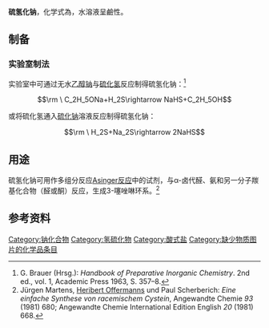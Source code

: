{{chembox
|ImageFile=Sodium-hydrosulfide-LT-xtal-1991-CM-3D-balls.png
| Reference = <ref name="BGIA GESTIS">{{GESTIS|Name=Natriumhydrogensulfid|ZVG=1320|CAS=16721-80-5|Datum=4. September 2007}}</ref>
| Name = 硫氢化钠
| IUPACName = Sodium hydrosulfide
| OtherNames = 酸式硫化钠<br/>酸性硫化钠<br/>氢硫化钠
| Section1 = {{Chembox Identifiers
| CASNo = 16721-80-5
| CASNo_Ref = {{cascite|correct|CAS}}
| CASNo_Comment = 无水
| CASNo1 = 207683-19-0
| CASNo1_Comment = 水合物
| CASNo1_Ref = {{cascite|correct|CAS}}
| CASNo2 = 140650-84-6
| CASNo2_Comment = 一水合物
| CASNo2_Ref = {{cascite|correct|CAS}}
|    InChI  =  1/Na.H2S/h;1H2/q+1;/p-1
|    InChIKey  =  HYHCSLBZRBJJCH-REWHXWOFAV
|    ChemSpiderID  =  26058
|    PubChem  =  28015
|    RTECS  =  WE1900000
|    EINECS  =  240-778-0
|  IUPHAR_ligand  =  6278
|  SMILES  =  [Na+].[SH-]
|  StdInChI_Ref  = {{stdinchicite|correct|chemspider}}|  StdInChI  =  1S/Na.H2S/h;1H2/q+1;/p-1
|  StdInChIKey_Ref  = {{stdinchicite|correct|chemspider}}|  StdInChIKey  =  HYHCSLBZRBJJCH-UHFFFAOYSA-M
|  UNII_Ref  = {{fdacite|correct|FDA}}|  UNII  =  FWU2KQ177W
|  ChemSpiderID_Ref  = {{chemspidercite|correct|chemspider}}|  ChEMBL_Ref  = {{ebicite|changed|EBI}}|  ChEMBL  =  1644699
}}
| Section2 = {{Chembox Properties
|   Formula = NaHS
|   MolarMass = 56.063
|   Appearance = 无色至黄色有[[硫化氢|硫化氢]]气味易[[潮解|潮解]]结晶<ref name=roempp>Helmut Sitzmann, in: ''Römpp Online - Version 3.5'', '''2009''', Georg Thieme Verlag, Stuttgart.</ref>
|   Density = 1.79 g/cm<sup>3</sup>
|   Solubility = 
|   MeltingPt = 52 - 54 °C (一水合物)<br/>350 °C (无水物)
|   BoilingPt = 
  }}
| Section7 = {{Chembox Hazards
|   ExternalMSDS = [http://tdc-home.com/downloads/MSDS/MSDS_Sodium_Hydrosulfide.pdf TDC MSDS]
|   EUIndex =
|   EUClass = {{Chembox EUHazardSymbol|T}}
|   RPhrases = {{R25}}, {{R32}}, {{R34}}
|   SPhrases = {{S3}}, {{S26}}, {{S36/37/39}}, {{S45}}, {{S51}}
|   MainHazards = 可燃、释放硫化氢恶臭
|   NFPA-H = 3
|   NFPA-F = 2
|   NFPA-R = 0
|   NFPA-O =    
|   FlashPt = 90 °C
  }}
| Section8 = {{Chembox Related
|   OtherAnions = [[氢氧化钠|氢氧化钠]]<br/>[[氨基钠|氨基钠]]
|   OtherCations = [[硫氢化铵|硫氢化铵]]
|   OtherCpds = [[硫化钠|硫化钠]]
  }}
}}

'''硫氢化钠'''，化学式為{{化學式|鈉|氫|硫|link=}}，水溶液呈鹼性。

==制备==
===实验室制法===
实验室中可通过无水[[乙醇钠|乙醇钠]]与[[硫化氢|硫化氢]]反应制得硫氢化钠：<ref>G. Brauer (Hrsg.): ''Handbook of Preparative Inorganic Chemistry''. 2nd ed., vol. 1, Academic Press 1963, S. 357–8.</ref>
:<math>\rm \ C_2H_5ONa+H_2S\rightarrow NaHS+C_2H_5OH</math>

或将硫化氢通入[[硫化钠|硫化钠]]溶液反应制得硫氢化钠：
:<math>\rm \ H_2S+Na_2S\rightarrow 2NaHS</math>

==用途==
硫氢化钠可用作多组分反应[[Asinger反应|Asinger反应]]中的试剂，与α-卤代醛、氨和另一分子羰基化合物（醛或酮）反应，生成3-噻唑啉环系。<ref name="Ariëns">Jürgen Martens, [[Heribert_Offermanns|Heribert Offermanns]] und Paul Scherberich: ''Eine einfache Synthese von racemischem Cystein'', Angewandte Chemie ''93'' (1981) 680; Angewandte Chemie International Edition English ''20'' (1981) 668.</ref>

==参考资料==
{{reflist}}

[[Category:钠化合物|Category:钠化合物]]
[[Category:氢硫化物|Category:氢硫化物]]
[[Category:酸式盐|Category:酸式盐]]
[[Category:缺少物质图片的化学品条目|Category:缺少物质图片的化学品条目]]